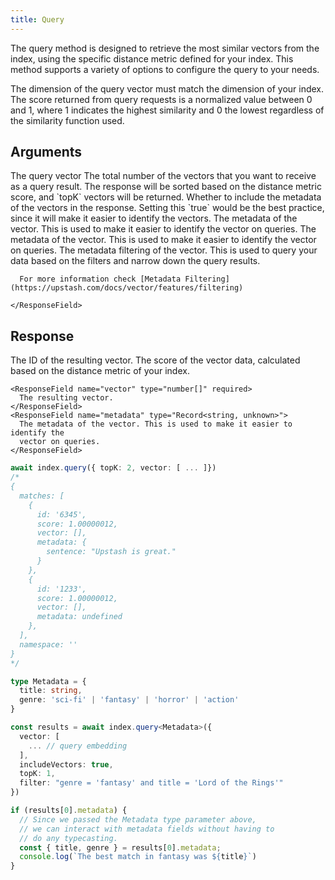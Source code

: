 ```yaml
---
title: Query
---
```


The query method is designed to retrieve the most similar vectors from the index, using the specific distance metric defined for your index. This method supports a variety of options to configure the query to your needs.

<Note>
  The dimension of the query vector must match the dimension of your index.
</Note>

<Note>
  The score returned from query requests is a normalized value between 0 and 1, where 1 indicates the highest similarity and 0 the lowest regardless of the similarity function used.
</Note>

## Arguments

<ResponseField name="Payload" type="QueryOptions" required>
  <Expandable defaultOpen="true">
    <ResponseField name="vector" type="number[]" required>
      The query vector
    </ResponseField>
    <ResponseField name="topK" type="number" required>
      The total number of the vectors that you want to receive as a query
      result. The response will be sorted based on the distance metric score,
      and `topK` vectors will be returned.
    </ResponseField>
    <ResponseField name="includeMetadata" type="boolean">
      Whether to include the metadata of the vectors in the response. Setting
      this `true` would be the best practice, since it will make it easier to
      identify the vectors.
    </ResponseField>
    <ResponseField name="includeVectors" type="boolean">
      The metadata of the vector. This is used to make it easier to identify the
      vector on queries.
    </ResponseField>
    <ResponseField name="includeVectors" type="boolean">
      The metadata of the vector. This is used to make it easier to identify the
      vector on queries.
    </ResponseField>
    <ResponseField name="filter" type="string" >
      The metadata filtering of the vector. This is used to query your data based on the filters and narrow down the query results.

      For more information check [Metadata Filtering](https://upstash.com/docs/vector/features/filtering)

    </ResponseField>
  </Expandable>
</ResponseField>

## Response

<ResponseField name="QueryResponse" type="Vector[]" required>
  <Expandable defaultOpen="true">
    <ResponseField name="id" type="string | number" required>
      The ID of the resulting vector.
    </ResponseField>
	<ResponseField name="score" type="number" required>
      The score of the vector data, calculated based on the distance metric of your index.
    </ResponseField>

    <ResponseField name="vector" type="number[]" required>
      The resulting vector.
    </ResponseField>
    <ResponseField name="metadata" type="Record<string, unknown>">
      The metadata of the vector. This is used to make it easier to identify the
      vector on queries.
    </ResponseField>

  </Expandable>
</ResponseField>

<RequestExample>

```typescript Basic
await index.query({ topK: 2, vector: [ ... ]})
/*
{
  matches: [
    {
      id: '6345',
      score: 1.00000012,
      vector: [],
      metadata: {
		sentence: "Upstash is great."
	  }
    },
    {
      id: '1233',
      score: 1.00000012,
      vector: [],
      metadata: undefined
    },
  ],
  namespace: ''
}
*/
```

```typescript Improved Typechecking
type Metadata = {
  title: string,
  genre: 'sci-fi' | 'fantasy' | 'horror' | 'action'
}

const results = await index.query<Metadata>({
  vector: [
    ... // query embedding
  ],
  includeVectors: true,
  topK: 1,
  filter: "genre = 'fantasy' and title = 'Lord of the Rings'"
})

if (results[0].metadata) {
  // Since we passed the Metadata type parameter above,
  // we can interact with metadata fields without having to
  // do any typecasting.
  const { title, genre } = results[0].metadata;
  console.log(`The best match in fantasy was ${title}`)
}
```

</RequestExample>
